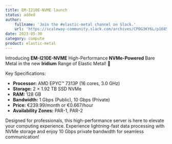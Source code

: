 ```yaml
---
title: EM-I210E-NVME launch
status: added
author:
    fullname: 'Join the #elastic-metal channel on Slack.'
    url: 'https://scaleway-community.slack.com/archives/CP0G3KY6L/p1685443700558449'
date: 2023-05-30
category: compute
product: elastic-metal
---
```


Introducing **EM-I210E-NVME** High-Performance **NVMe-Powered** Bare Metal in the new **Iridium** Range of Elastic Metal! 🚀

Key Specifications:
- **Processor:** AMD EPYC™ 7313P (16 cores, 3.0 GHz)
- **Storage:** 2 × 1.92 TB SSD NVMe
- **RAM:** 128 GB
- **Bandwidth:** 1 Gbps (Public), 10 Gbps (Private)
- **Price:** €239.99/month or €0.667/hour
- **Availability Zones:** PAR-1, PAR-2

Designed for professionals, this high-performance server is here to elevate your computing experience. Experience lightning-fast data processing with NVMe storage and enjoy 10 Gbps private bandwidth for seamless communication!

